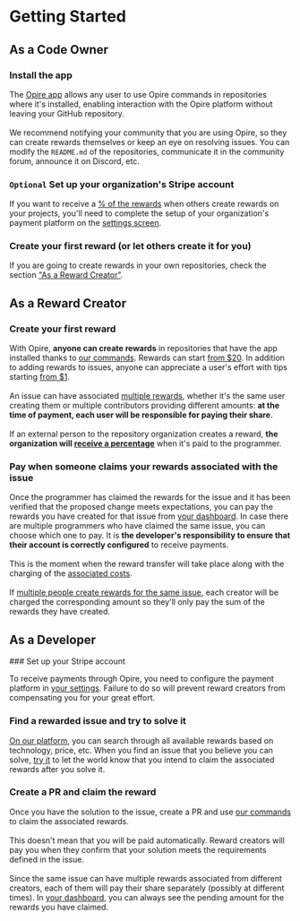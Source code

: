 
# Getting Started

## As a Code Owner

<Steps>

### Install the app

<DimmedText>The [Opire app](/overview/install-app) allows any user to use Opire commands in repositories where it's installed, enabling interaction with the Opire platform without leaving your GitHub repository.</DimmedText>
<br/><br/>
<DimmedText>We recommend notifying your community that you are using Opire, so they can create rewards themselves or keep an eye on resolving issues. You can modify the `README.md` of the repositories, communicate it in the community forum, announce it on Discord, etc.</DimmedText>

### `Optional` Set up your organization's Stripe account

<DimmedText>If you want to receive a [% of the rewards](/rewards/pricing#percentage-for-code-owner) when others create rewards on your projects, you'll need to complete the setup of your organization's payment platform on the [settings screen](https://app.opire.dev/settings).</DimmedText>

### Create your first reward (or let others create it for you)

<DimmedText>If you are going to create rewards in your own repositories, check the section ["As a Reward Creator"](/overview/getting-started#as-a-reward-creator).</DimmedText>

</Steps>

## As a Reward Creator

<Steps>

### Create your first reward

<DimmedText>With Opire, **anyone can create rewards** in repositories that have the app installed thanks to [our commands](/overview/commands#create-reward). Rewards can start [from $20](/rewards/pricing#minimum-price-and-costs). In addition to adding rewards to issues, anyone can appreciate a user's effort with tips starting [from $1](/tips/pricing#minimum-price-and-costs).</DimmedText>
<br/><br/>
<DimmedText>An issue can have associated [multiple rewards](/rewards/lifecycle#multiple-rewards), whether it's the same user creating them or multiple contributors providing different amounts: **at the time of payment, each user will be responsible for paying their share**.</DimmedText>
<br/><br/>
<DimmedText>If an external person to the repository organization creates a reward, **the organization will [receive a percentage](/rewards/pricing#percentage-for-code-owner)** when it's paid to the programmer.</DimmedText>

### Pay when someone claims your rewards associated with the issue

<DimmedText>Once the programmer has claimed the rewards for the issue and it has been verified that the proposed change meets expectations, you can pay the rewards you have created for that issue from [your dashboard](https://app.opire.dev/dashboard/creator/rewards). In case there are multiple programmers who have claimed the same issue, you can choose which one to pay. It is **the developer's responsibility to ensure that their account is correctly configured** to receive payments.</DimmedText>
<br/><br/>
<DimmedText>This is the moment when the reward transfer will take place along with the charging of the [associated costs](/rewards/pricing#minimum-price-and-costs).</DimmedText>
<br/><br/>
<DimmedText>If [multiple people create rewards for the same issue](/rewards/lifecycle#multiple-creators), each creator will be charged the corresponding amount so they'll only pay the sum of the rewards they have created.</DimmedText>

</Steps>

## As a Developer

<Steps>
### Set up your Stripe account

<DimmedText>To receive payments through Opire, you need to configure the payment platform in [your settings](https://app.opire.dev/settings). Failure to do so will prevent reward creators from compensating you for your great effort.</DimmedText>

### Find a rewarded issue and try to solve it

<DimmedText>[On our platform](https://app.opire.dev), you can search through all available rewards based on technology, price, etc. When you find an issue that you believe you can solve, [try it](/overview/commands#try-to-solve-the-issue) to let the world know that you intend to claim the associated rewards after you solve it.</DimmedText>

### Create a PR and claim the reward

<DimmedText>Once you have the solution to the issue, create a PR and use [our commands](/overview/commands#claim-rewards-associated-with-an-issue) to claim the associated rewards.</DimmedText>
<br/><br/>
<DimmedText>This doesn't mean that you will be paid automatically. Reward creators will pay you when they confirm that your solution meets the requirements defined in the issue.</DimmedText>
<br/><br/>
<DimmedText>Since the same issue can have multiple rewards associated from different creators, each of them will pay their share separately (possibly at different times). In [your dashboard](https://app.opire.dev/dashboard/programmer/rewards), you can always see the pending amount for the rewards you have claimed.</DimmedText>
</Steps>